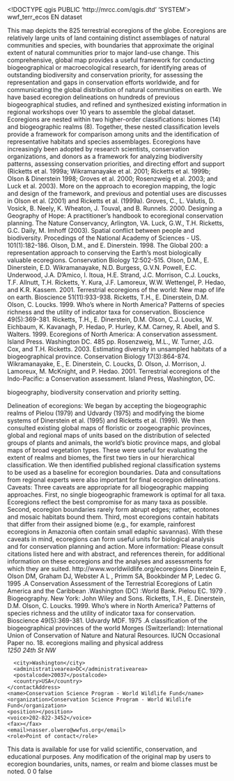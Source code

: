 <!DOCTYPE qgis PUBLIC 'http://mrcc.com/qgis.dtd' 'SYSTEM'>
<qgis version="3.28.1-Firenze">
  <identifier>wwf_terr_ecos</identifier>
  <parentidentifier></parentidentifier>
  <language>EN</language>
  <type>dataset</type>
  <title>wwf_terr_ecos</title>
  <abstract>This map depicts the 825 terrestrial ecoregions of the globe. Ecoregions are relatively large units of land containing distinct assemblages of natural communities and species, with boundaries that approximate the original extent of natural communities prior to major land-use change. This comprehensive, global map provides a useful framework for conducting biogeographical or macroecological research, for identifying areas of outstanding biodiversity and conservation priority, for assessing the representation and gaps in conservation efforts worldwide, and for communicating the global distribution of natural communities on earth. We have based ecoregion delineations on hundreds of previous biogeographical studies, and refined and synthesized existing information in regional workshops over 10 years to assemble the global dataset. Ecoregions are nested within two higher-order classifications: biomes (14) and biogeographic realms (8). Together, these nested classification levels provide a framework for comparison among units and the identification of representative habitats and species assemblages. Ecoregions have increasingly been adopted by research scientists, conservation organizations, and donors as a framework for analyzing biodiversity patterns, assessing conservation priorities, and directing effort and support (Ricketts et al. 1999a; Wikramanayake et al. 2001; Ricketts et al. 1999b; Olson &amp; Dinerstein 1998; Groves et al. 2000; Rosenzweig et al. 2003; and Luck et al. 2003). More on the approach to ecoregion mapping, the logic and design of the framework, and previous and potential uses are discusses in Olson et al. (2001) and Ricketts et al. (1999a). Groves, C., L. Valutis, D. Vosick, B. Neely, K. Wheaton, J. Touval, and B. Runnels. 2000. Designing a Geography of Hope: A practitioner's handbook to ecoregional conservation planning. The Nature Conservancy, Arlington, VA. Luck, G.W., T.H. Ricketts, G.C. Daily, M. Imhoff (2003). Spatial conflict between people and biodiversity. Procedings of the National Academy of Sciences - US. 101(1):182-186. Olson, D.M., and E. Dinerstein. 1998. The Global 200: a representation approach to conserving the Earth's most biologically valuable ecoregions. Conservation Biology 12:502-515. Olson, D.M., E. Dinerstein, E.D. Wikramanayake, N.D. Burgess, G.V.N. Powell, E.C. Underwood, J.A. D'Amico, I. Itoua, H.E. Strand, J.C. Morrison, C.J. Loucks, T.F. Allnutt, T.H. Ricketts, Y. Kura, J.F. Lamoreux, W.W. Wettengel, P. Hedao, and K.R. Kassem. 2001. Terrestrial ecoregions of the world: New map of life on earth. Bioscience 51(11):933-938. Ricketts, T.H., E. Dinerstein, D.M. Olson, C. Loucks. 1999. Who's where in North America? Patterns of species richness and the utility of indicator taxa for conservation. Bioscience 49(5):369-381. Ricketts, T.H., E. Dinerstein, D.M. Olson, C.J. Loucks, W. Eichbaum, K. Kavanagh, P. Hedao, P. Hurley, K.M. Carney, R. Abell, and S. Walters. 1999. Ecoregions of North America: A conservation assessment. Island Press. Washington DC. 485 pp. Rosenzweig, M.L., W. Turner, J.G. Cox, and T.H. Ricketts. 2003. Estimating diversity in unsampled habitats of a biogeographical province. Conservation Biology 17(3):864-874. Wikramanayake, E., E. Dinerstein, C. Loucks, D. Olson, J. Morrison, J. Lamoreux, M. McKnight, and P. Hedao. 2001. Terrestrial ecoregions of the Indo-Pacific: a Conservation assessment. Island Press, Washington, DC.

biogeography, biodiversity conservation and priority setting.

Delineation of ecoregions: We began by accepting the biogeographic realms of Pielou (1979) and Udvardy (1975) and modifying the biome systems of Dinerstein et al. (1995) and Ricketts et al. (1999). We then consulted existing global maps of floristic or zoogeographic provinces, global and regional maps of units based on the distribution of selected groups of plants and animals, the world's biotic province maps, and global maps of broad vegetation types. These were useful for evaluating the extent of realms and biomes, the first two tiers in our hierarchical classification. We then identified published regional classification systems to be used as a baseline for ecoregion boundaries. Data and consultations from regional experts were also important for final ecoregion delineations. Caveats: Three caveats are appropriate for all biogeographic mapping approaches. First, no single biogeographic framework is optimal for all taxa. Ecoregions reflect the best compromise for as many taxa as possible. Second, ecoregion boundaries rarely form abrupt edges; rather, ecotones and mosaic habitats bound them. Third, most ecoregions contain habitats that differ from their assigned biome (e.g., for example, rainforest ecoregions in Amazonia often contain small edaphic savannas). With these caveats in mind, ecoregions can form useful units for biological analysis and for conservation planning and action. More information: Please consult citations listed here and with abstract, and references therein, for additional information on these ecoregions and the analyses and assessments for which they are suited. http://www.worldwildlife.org/ecoregions Dinerstein E, Olson DM, Graham DJ, Webster A L , Primm SA, Bookbinder M P, Ledec G. 1995 .A Conservation Assessment of the Terrestrial Ecoregions of Latin America and the Caribbean .Washington (DC) :World Bank. Pielou EC. 1979 . Biogeography. New York: John Wiley and Sons. Ricketts, T.H., E. Dinerstein, D.M. Olson, C. Loucks. 1999. Who's where in North America? Patterns of species richness and the utility of indicator taxa for conservation. Bioscience 49(5):369-381. Udvardy MDF. 1975 .A classification of the biogeographical provinces of the world Morges (Switzerland): International Union of Conservation of Nature and Natural Resources. IUCN Occasional Paper no. 18.</abstract>
  <keywords vocabulary="gmd:topicCategory">
    <keyword>ecoregions</keyword>
    <keyword></keyword>
    <keyword></keyword>
  </keywords>
  <contact>
    <contactAddress>
      <type>mailing and physical address</type>
      <address>1250 24th St  NW</address>
      <city>Washington</city>
      <administrativearea>DC</administrativearea>
      <postalcode>20037</postalcode>
      <country>USA</country>
    </contactAddress>
    <name>Conservation Science Program - World Wildlife Fund</name>
    <organization>Conservation Science Program - World Wildlife Fund</organization>
    <position></position>
    <voice>202-822-3452</voice>
    <fax></fax>
    <email>nasser.olwero@wwfus.org</email>
    <role>Point of contact</role>
  </contact>
  <links>
    <link size="" name="Shapefile" description="" format="" mimeType="" type="Local Area Network" url="file://\\SASQUATCH\DATA\ecoregions\version_2\newest version\wwf_terr_ecos"/>
  </links>
  <fees></fees>
  <constraints type="Access">This data is available for use for valid scientific, conservation, and educational purposes. </constraints>
  <rights>Any modification of the original map by users to ecoregion boundaries, units, names, or realm and biome classes must be noted. </rights>
  <encoding></encoding>
  <crs>
    <spatialrefsys nativeFormat="Wkt">
      <wkt></wkt>
      <proj4></proj4>
      <srsid>0</srsid>
      <srid>0</srid>
      <authid></authid>
      <description></description>
      <projectionacronym></projectionacronym>
      <ellipsoidacronym></ellipsoidacronym>
      <geographicflag>false</geographicflag>
    </spatialrefsys>
  </crs>
  <extent>
    <spatial dimensions="2" minz="0" maxz="0" maxy="83.62312500000000171" minx="-179.99998899999999935" miny="-89.89197299999999302" maxx="179.99998899999999935" crs="EPSG:4326"/>
  </extent>
</qgis>
